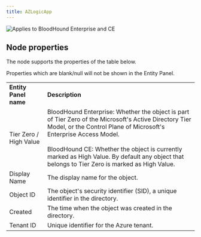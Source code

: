 ```yaml
---
title: AZLogicApp
---
```


<img noZoom src="/assets/enterprise-AND-community-edition-pill-tag.svg" alt="Applies to BloodHound Enterprise and CE"/>

## Node properties

The node supports the properties of the table below.

<Note>
Properties which are blank/null will not be shown in the Entity Panel.
</Note>

|     |     |
| --- | --- |
| **Entity Panel name** | **Description** |
| Tier Zero / High Value | BloodHound Enterprise: Whether the object is part of Tier Zero of the Microsoft's Active Directory Tier Model, or the Control Plane of Microsoft's Enterprise Access Model.  <br/>  <br/>BloodHound CE: Whether the object is currently marked as High Value. By default any object that belongs to Tier Zero is marked as High Value. |
| Display Name | The display name for the object. |
| Object ID | The object's security identifier (SID), a unique identifier in the directory. |
| Created | The time when the object was created in the directory. |
| Tenant ID | Unique identifier for the Azure tenant. |

